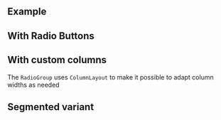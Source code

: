 ## Example

<LiveCodeEditor />

## With Radio Buttons

<LiveCodeEditor example="buttons" />

## With custom columns

The `RadioGroup` uses `ColumnLayout` to make it possible to adapt column widths
as needed

<LiveCodeEditor example="customColumns" />

## Segmented variant

<LiveCodeEditor example="segmented" />
